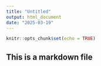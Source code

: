 ---
title: "Untitled"
output: html_document
date: "2025-03-19"
---

```{r setup, include=FALSE}
knitr::opts_chunk$set(echo = TRUE)
```

## This is a markdown file
